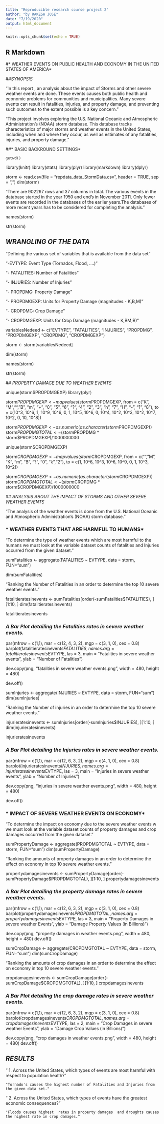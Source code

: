 ---
title: "Reproducible research course project 2"
author: "by RAKESH JOSE"
date: "7/19/2020"
output: html_document
---

```{r setup, include=FALSE}
knitr::opts_chunk$set(echo = TRUE)
```

## R Markdown

#* WEATHER EVENTS ON PUBLIC HEALTH AND ECONOMY IN THE UNITED STATES OF AMERICA*

##*SYNOPSIS*


"In this report , an analysis about the impact of Storms and other severe weather events are done. These events  causes both public health and economic problems for communities and municipalities. Many severe events can result in fatalities, injuries, and property damage, and preventing such outcomes to the extent possible is a key concern."

 "This project involves exploring the U.S. National Oceanic and Atmospheric Administration's (NOAA) storm database. This database tracks characteristics of major storms and weather events in the United States, including when and where they occur, as well as estimates of any fatalities, injuries, and property damage."
 
  ##* BASIC BACKROUND SETTINGS*
  
    getwd()
    
library(knitr)
library(stats)
library(plyr)
library(markdown)
library(dplyr)

storm <- read.csv(file = "repdata_data_StormData.csv", header = TRUE, sep = ",")
dim(storm)

"There are 902297 rows and 37 columns in total. The  various events in the database started in the year 1950 and end's in November 2011. Only fewer events are recorded in the databases of the earlier years.The databases of more recent years has to be considered for completing the analysis."

names(storm)

str(storm)


## *WRANGLING OF THE DATA*

"Defining the various set of variables that is available from the data set"

"-EVTYPE: Event Type (Tornados, Flood, ….)"

 "- FATALITIES: Number of Fatalities"
 
 "- INJURIES: Number of Injuries"
 
 "- PROPDMG: Property Damage"
 
 "- PROPDMGEXP: Units for Property Damage (magnitudes - K,B,M)"
 
 "- CROPDMG: Crop Damage"
 
 "- CROPDMGEXP: Units for Crop Damage (magnitudes - K,BM,B)"
 
 variablesNedeed <- c("EVTYPE", "FATALITIES", "INJURIES", "PROPDMG", "PROPDMGEXP", "CROPDMG", "CROPDMGEXP")
 
 storm <- storm[variablesNedeed]
 
 dim(storm)
 
 names(storm)
 
 str(storm)
 
 ## *PROPERTY DAMAGE DUE TO WEATHER EVENTS*
 
 unique(storm$PROPDMGEXP)
 library(plyr)
 
 storm$PROPDMGEXP <- mapvalues(storm$PROPDMGEXP, from = c("K", "M","", "B", "m", "+", "0", "5", "6", "?", "4", "2", "3", "h", "7", "H", "-", "1", "8"), to = c(10^3, 10^6, 1, 10^9, 10^6, 0, 1, 10^5, 10^6, 0, 10^4, 10^2, 10^3, 10^2, 10^7, 10^2, 0, 10, 10^8))
 
 storm$PROPDMGEXP <- as.numeric(as.character(storm$PROPDMGEXP))
 storm$PROPDMGTOTAL <- (storm$PROPDMG * storm$PROPDMGEXP)/1000000000
 
 unique(storm$CROPDMGEXP)
 
 storm$CROPDMGEXP <- mapvalues(storm$CROPDMGEXP, from = c("","M", "K", "m", "B", "?", "0", "k","2"), to = c(1, 10^6, 10^3, 10^6, 10^9, 0, 1, 10^3, 10^2))
 
 storm$CROPDMGEXP <- as.numeric(as.character(storm$CROPDMGEXP))
 storm$CROPDMGTOTAL <- (storm$CROPDMG * storm$CROPDMGEXP)/1000000000
 
  ## *ANALYSIS ABOUT THE IMPACT OF STORMS AND OTHER SEVERE WEATHER EVENTS*
  
"The analysis of the weather events is done from the  U.S. National Oceanic and Atmospheric Administration's (NOAA) storm database."

### * WEATHER EVENTS THAT ARE HARMFUL TO HUMANS*

"To determine the type of weather events which are  most harmful to the humans we must look at the variable dataset counts of  fatalities and Injuries occurred from the given dataset."

sumFatalities <- aggregate(FATALITIES ~ EVTYPE, data = storm,  FUN="sum")

dim(sumFatalities)

"Ranking the Number of Fatalities in an order to determine the top 10 severe weather events."


fatalitieratesinevents <- sumFatalities[order(-sumFatalities$FATALITIES), ][1:10, ]
dim(fatalitieratesinevents)

fatalitieratesinevents


### *A Bar Plot detailing the  Fatalities rates in severe weather events.*

par(mfrow = c(1,1), mar = c(12, 4, 3, 2), mgp = c(3, 1, 0), cex = 0.8)
barplot(fatalitieratesinevents$FATALITIES, names.arg = fatalitieratesinevents$EVTYPE, las = 3, main = "Fatalities in severe weather events", ylab = "Number of Fatalities")

dev.copy(png, "fatalities in severe weather events.png", width = 480, height = 480)

dev.off()

sumInjuries <- aggregate(INJURIES ~ EVTYPE, data = storm,  FUN="sum")
dim(sumInjuries)

"Ranking the Number of injuries in an order to determine the top 10 severe weather events."

injurieratesinevents <- sumInjuries[order(-sumInjuries$INJURIES), ][1:10, ]
dim(injurieratesinevents)

injurieratesinevents

### *A Bar Plot detailing the  Injuries rates in severe weather events.*

par(mfrow = c(1,1), mar = c(12, 6, 3, 2), mgp = c(4, 1, 0), cex = 0.8)
barplot(injurieratesinevents$INJURIES, names.arg = injurieratesinevents$EVTYPE, las = 3, main = "Injuries in severe weather events", ylab = "Number of Injuries")

dev.copy(png, "injuries in severe weather events.png", width = 480, height = 480)

dev.off()


### * IMPACT OF SEVERE WEATHER EVENTS ON ECONOMY*

"To determine the impact on economy due to the severe weather events w we must look at the variable dataset counts of property damages and crop damages occurred from the given dataset."

sumPropertyDamage <- aggregate(PROPDMGTOTAL ~ EVTYPE, data = storm,  FUN="sum")
dim(sumPropertyDamage)

"Ranking the amounts of property damages in an order to determine the effect on economy in top 10 severe weather events."

propertydamagesinevents <- sumPropertyDamage[order(-sumPropertyDamage$PROPDMGTOTAL), ][1:10, ]
propertydamagesinevents

### *A Bar Plot detailing the property damage rates in severe weather events.*

par(mfrow = c(1,1), mar = c(12, 6, 3, 2), mgp = c(3, 1, 0), cex = 0.8)
barplot(propertydamagesinevents$PROPDMGTOTAL, names.arg = propertydamagesinevents$EVTYPE, las = 3, main = "Property Damages in severe weather Events", ylab = "Damage Property Values (in Billions)")

dev.copy(png, "property damages in weather events.png", width = 480, height = 480)
dev.off()

sumCropDamage <- aggregate(CROPDMGTOTAL ~ EVTYPE, data = storm,  FUN="sum")
dim(sumCropDamage)

"Ranking the amounts of crop damages in an order to determine the effect on economy in top 10 severe weather events."

cropdamagesinevents <- sumCropDamage[order(-sumCropDamage$CROPDMGTOTAL), ][1:10, ]
cropdamagesinevents

### *A Bar Plot detailing the crop damage rates in severe weather events.*

par(mfrow = c(1,1), mar = c(12, 6, 3, 2), mgp = c(3, 1, 0), cex = 0.8)
barplot(cropdamagesinevents$CROPDMGTOTAL, names.arg = cropdamagesinevents$EVTYPE, las = 2, main = "Crop Damages in severe weather Events", ylab = "Damage Crop Values (in Billions) ")

dev.copy(png, "crop damages in weather events.png", width = 480, height = 480)
dev.off()


## *RESULTS*

" 1. Across the United States, which types of events are most harmful with respect to population health?"

    "Tornado's causes the highest number of Fatalities and Injuries from the given data set."
    
    
" 2. Across the United States, which types of events have the greatest economic consequences?"
  
    "Floods causes highest  rates in property damages  and droughts causes the highest rate in crop damages."




 